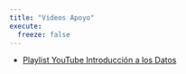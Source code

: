 ```yaml
---
title: "Videos Apoyo"
execute:
  freeze: false
---
```


-   [Playlist YouTube Introducción a los Datos](https://www.youtube.com/playlist?list=PLkIselvEzpM6pZ76FD3NoCvvgkj_p-dE8)
